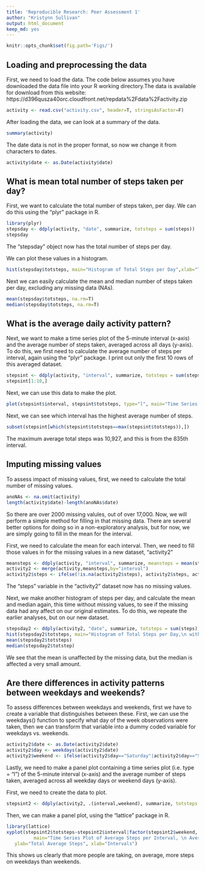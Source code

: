 ```yaml
---
title: 'Reproducible Research: Peer Assessment 1'
author: "Kristynn Sullivan"
output: html_document
keep_md: yes
---
```

```r
knitr::opts_chunk$set(fig.path='Figs/')
```

## Loading and preprocessing the data

First, we need to load the data. The code below assumes you have downloaded the data file into your R working directory.The data is available for download from this website: https://d396qusza40orc.cloudfront.net/repdata%2Fdata%2Factivity.zip


```r
activity <- read.csv("activity.csv", header=T, stringsAsFactor=F)
```

After loading the data, we can look at a summary of the data. 

```r
summary(activity)
```

The date data is not in the proper format, so now we change it from characters to dates. 

```r
activity$date <- as.Date(activity$date)
```

## What is mean total number of steps taken per day?

First, we want to calculate the total number of steps taken, per day. We can do this using the "plyr" package in R. 

```r
library(plyr)
stepsday <- ddply(activity, "date", summarize, totsteps = sum(steps))
stepsday

```
The "stepsday" object now has the total number of steps per day. 

We can plot these values in a histogram.

```r
hist(stepsday$totsteps, main="Histogram of Total Steps per Day",xlab="Total Steps per Day")
```

Next we can easily calculate the mean and median number of steps taken per day, excluding any missing data (NAs).

```r
mean(stepsday$totsteps, na.rm=T)
median(stepsday$totsteps, na.rm=T)
```

## What is the average daily activity pattern?

Next, we want to make a time series plot of the 5-minute interval (x-axis) and the average number of steps taken, averaged across all days (y-axis). To do this, we first need to calculate the average number of steps per interval, again using the "plyr" package. I print out only the first 10 rows of this averaged dataset.


```r
stepsint <- ddply(activity, "interval", summarize, totsteps = sum(steps, na.rm=T))
stepsint[1:10,]
```

Next, we can use this data to make the plot. 

```r
plot(stepsint$interval, stepsint$totsteps, type="l", main="Time Series Plot of Average number of Steps \n Taken Per Interval, Averaged across Days", ylab="Total Number of Steps", xlab="Five Minute Intervals")
```

Next, we can see which interval has the highest average number of steps. 

```r
subset(stepsint[which(stepsint$totsteps==max(stepsint$totsteps)),])
```

The maximum average total steps was 10,927, and this is from the 835th interval. 

## Imputing missing values

To assess impact of missing values, first, we need to calculate the total number of missing values. 

```r
anoNAs <- na.omit(activity)
length(activity$date)-length(anoNAs$date)
```

So there are over 2000 missing valules, out of over 17,000. Now, we will perform a simple method for filling in that missing data. There are several better options for doing so in a non-exploratory analysis, but for now, we are simply going to fill in the mean for the interval.

First, we need to calculate the mean for each interval. Then, we need to fill those values in for the missing values in a new dataset, "activity2" 

```r
meansteps <- ddply(activity, "interval", summarize, meansteps = mean(steps, na.rm=T))
activity2 <- merge(activity,meansteps,by="interval")
activity2$steps <- ifelse(!is.na(activity2$steps), activity2$steps, activity2$meansteps)
```

The "steps" variable in the "activity2" dataset now has no missing values. 

Next, we make another histogram of steps per day, and calculate the mean and median again, this time without missing values, to see if the missing data had any affect on our original estimates. To do this, we repeate the earlier analyses, but on our new dataset. 

```r
stepsday2 <- ddply(activity2, "date", summarize, totsteps = sum(steps))
hist(stepsday2$totsteps, main="Histogram of Total Steps per Day,\n without Missing Data",xlab="Total Steps per Day")
mean(stepsday2$totsteps)
median(stepsday2$totstep)
```

We see that the mean is unaffected by the missing data, but the median is affected a very small amount. 

## Are there differences in activity patterns between weekdays and weekends?

To assess differences between weekdays and weekends, first we have to create a variable that distinguishes between these. First, we can use the weekdays() function to specify what day of the week observations were taken, then we can transform that variable into a dummy coded variable for weekdays vs. weekends. 

```r
activity2$date <- as.Date(activity2$date)
activity2$day <- weekdays(activity2$date)
activity2$weekend <- ifelse(activity2$day=="Saturday"|activity2$day=="Sunday",activity2$weekend <- 1,activity2$weekend <- 0)
```

Lastly, we need to make a panel plot containing a time series plot (i.e. type = "l") of the 5-minute interval (x-axis) and the average number of steps taken, averaged across all weekday days or weekend days (y-axis). 

First, we need to create the data to plot. 

```r
stepsint2 <- ddply(activity2, .(interval,weekend), summarize, totsteps = sum(steps, na.rm=T))
```

Then, we can make a panel plot, using the "lattice" package in R. 

```r
library(lattice)
xyplot(stepsint2$totsteps~stepsint2$interval|factor(stepsint2$weekend, levels=c(0,1), labels=c("Weekday","Weekend")), type="l",
          main="Time Series Plot of Average Steps per Interval, \n Averaged Across Weekdays and Weekends", 
   ylab="Total Average Steps", xlab="Intervals")
```

This shows us clearly that more people are taking, on average, more steps on weekdays than weekends. 